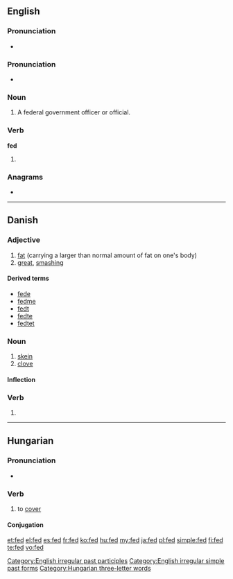 {{wikipedia|dab=FED}}
{{also|Fed|Fed.|FED}}
==English==

===Pronunciation===
* {{audio|en-us-fed.ogg|Audio (US)}}

===Pronunciation===
* {{IPA|/fɛt/}}

===Noun===
{{en-noun}}

# {{informal}} A federal government officer or official.

===Verb===
'''fed'''

# {{past of|[[feed]]}}

===Anagrams===
* {{alphagram|[[def#English|def]]}}

[[Category:English irregular past participles]]
[[Category:English irregular simple past forms]]

----

==Danish==

===Adjective===
{{infl|da|adjective|neuter|fedt|definite and plural|fede|comparative|federe|superlative|fedest}}

# [[fat]] (carrying a larger than normal amount of fat on one's body)
# [[great]], [[smashing]]

====Derived terms====
* [[fede]] {{pos v}}
* [[fedme]] {{c}}
* [[fedt]] {{n}}
* [[fedte]] {{pos v}}
* [[fedtet]] {{pos a}}

===Noun===
{{da-noun|stem=fedd|et}}

# [[skein]]
# [[clove]]

====Inflection====
{{da-noun-infl|stem=fedd|et}}

===Verb===
{{infl|da|verb form}}

# {{form of|imperative|fede|lang=da}}

----

==Hungarian==

===Pronunciation===
* {{IPA|/ˈfɛd/|lang=hu}}

===Verb===
{{hu-verb}}

# to [[cover]]

====Conjugation====
{{hu-conj-ek-ett-sz|fe|d}}

[[Category:Hungarian three-letter words]]

[[et:fed]]
[[el:fed]]
[[es:fed]]
[[fr:fed]]
[[ko:fed]]
[[hu:fed]]
[[my:fed]]
[[ja:fed]]
[[pl:fed]]
[[simple:fed]]
[[fi:fed]]
[[te:fed]]
[[vo:fed]]